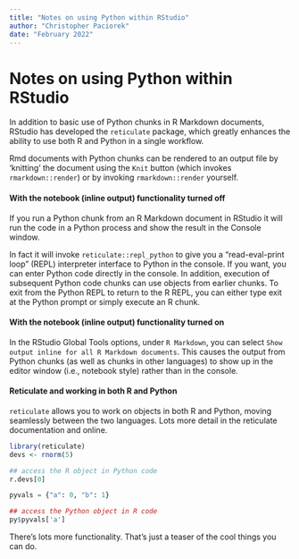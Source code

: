 ```yaml
---
title: "Notes on using Python within RStudio"
author: "Christopher Paciorek"
date: "February 2022"
---
```


# Notes on using Python within RStudio

In addition to basic use of Python chunks in R Markdown documents, RStudio has developed the `reticulate` package, which greatly enhances the ability to use both R and Python in a single workflow.

Rmd documents with Python chunks can be rendered to an output file by 'knitting' the document using the `Knit` button (which invokes `rmarkdown::render`) or by invoking `rmarkdown::render` yourself.

#### With the notebook (inline output) functionality turned off

If you run a Python chunk from an R Markdown document in RStudio it will run the code in a Python process and show the result in the Console window.

In fact it will invoke `reticulate::repl_python` to give you a "read-eval-print loop" (REPL) interpreter interface to Python in the console. If you want, you can enter Python code directly in the console. In addition, execution of subsequent Python code chunks can use objects from earlier chunks. To exit from the Python REPL to return to the R REPL, you can either type exit at the Python prompt or simply execute an R chunk.

#### With the notebook (inline output) functionality turned on

In the RStudio Global Tools options, under `R Markdown`, you can select `Show output inline for all R Markdown documents`. This causes the output from Python chunks (as well as chunks in other languages) to show up in the editor window (i.e., notebook style) rather than in the console.

#### Reticulate and working in both R and Python

`reticulate` allows you to work on objects in both R and Python, moving seamlessly between the two languages. Lots more detail in the reticulate documentation and online.

```r
library(reticulate)
devs <- rnorm(5)
```

```python
## access the R object in Python code
r.devs[0]

pyvals = {"a": 0, "b": 1}
```

```r
## access the Python object in R code
py$pyvals['a']
```

There's lots more functionality. That's just a teaser of the cool things you can do.
